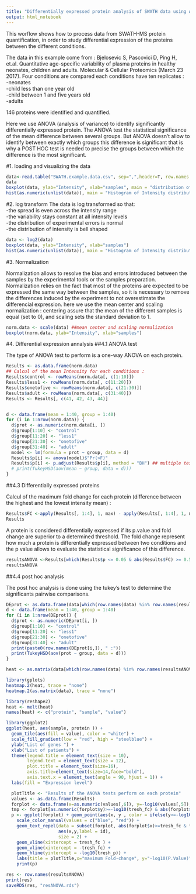 ```yaml
---
title: "Differentially expressed protein analysis of SWATH data using ANOVA testing"
output: html_notebook
---
```


This worflow shows how to process data from SWATH-MS protein quantification, in order to study differential expression of the proteins between the different conditions.

The data in this example come from : Bjelosevic S, Pascovici D, Ping H, et.al. Quantitative age-specific variability of plasma proteins in healthy neonates, children and adults. Molecular & Cellular Proteomics (March 23 2017). Four conditions are compared each conditions have ten replicates :  
-neonates  
-child less than one year old  
-child between 1 and five years old  
-adults  

146 proteins were identified and quantified. 

Here we use ANOVA (analysis of variance) to identify significantly differentially expressed protein. The ANOVA test the statistical significance of the mean difference between several groups. But ANOVA doesn't allow to identify between exactly which groups this difference is significant that is why a POST HOC test is needed to precise the groups between which the difference is the most significant.

#1. loading and visualizing the data 
```r
data<-read.table("SWATH.example.data.csv", sep=",",header=T, row.names = 1)
data
boxplot(data, ylab="Intensity", xlab="samples", main = "distribution of Intensity") 
hist(as.numeric(unlist(data)), main = "Histogram of Intensity distribution",  xlab = "Intensity")
```

#2. log transform
The data is log transformed so that:  
-the spread is even across the intensity range  
-the variability stays constant at all intensity levels  
-the distribution of experimental errors is normal  
-the distribution of intensity is bell shaped  

```r
data <- log2(data)
boxplot(data, ylab="Intensity", xlab="samples") 
hist(as.numeric(unlist(data)), main = "Histogram of Intensity distribution",  xlab = "Intensity")
```


#3. Normalization

Normalization allows to resolve the bias and errors introduced between the samples by the experimental tools or the samples preparation. Normalization relies on the fact that most of the proteins are expected to be expressed the same way between the samples, so it is necessary to remove the differences induced by the experiment to not overestimate the differencial expression. here we use the mean center and scaling normalization : centering assure that the mean of the different samples is equal (set to 0), and scaling sets the standard deviation to 1. 

```r
norm.data <- scale(data) ##mean center and scaling normalization
boxplot(norm.data, ylab="Intensity", xlab="samples")
```


#4. Differential expression annalysis
##4.1 ANOVA test

The type of ANOVA test to perform is a one-way ANOVA on each protein.
```r
Results <- as.data.frame(norm.data)
## Calcul of the mean Intensity for each conditions : 
Results$control <- rowMeans(norm.data[, c(1:10)])
Results$less1 <- rowMeans(norm.data[, c(11:20)])
Results$onetofive <- rowMeans(norm.data[, c(21:30)])
Results$adult <- rowMeans(norm.data[, c(31:40)])
Results <- Results[, c(41, 42, 43, 44)]


d <- data.frame(mean = 1:40, group = 1:40)
for (i in 1:nrow(norm.data)) {
  d$prot <- as.numeric(norm.data[i, ])
  d$group[1:10] <- "control"
  d$group[11:20] <- "less1"
  d$group[21:30] <- "onetofive"
  d$group[31:40] <- "adult"
  model <- lm(formula = prot ~ group, data = d)
  Results$p[i] <- anova(model)$"Pr(>F)"
  Results$p[i] <- p.adjust(Results$p[i], method = "BH") ## multiple testing correction with de Benjamini Hochberg technique
  # print(TukeyHSD(aov(mean ~ group, data = d)))
}
```

##4.3 Differentially expressed proteins


Calcul of the maximum fold change for each protein (difference between the highest and the lowest intensity mean) : 
```r
Results$FC <-apply(Results[, 1:4], 1, max) - apply(Results[, 1:4], 1, min)
Results
```


A protein is considered differentially expressed if its p.value and fold change are superior to a determined threshold. The fold change represent how much a protein is differentially expressed between two conditions and the p value allows to evaluate the statistical significance of this difference.
```r
resultsANOVA <-Results[which(Results$p <= 0.05 & abs(Results$FC) >= 0.5), ]
resultsANOVA
```


##4.4 post hoc analysis

The post hoc analysis is done using the tukey's test to determine the significants pairwise comparisons.
```r
DEprot <- as.data.frame(data[which(row.names(data) %in% row.names(resultsANOVA)),])
d <- data.frame(mean = 1:40, group = 1:40)
for (i in 1:nrow(DEprot)) {
  d$prot <- as.numeric(DEprot[i, ])
  d$group[1:10] <- "control"
  d$group[11:20] <- "less1"
  d$group[21:30] <- "onetofive"
  d$group[31:40] <- "adult"
  print(paste0(row.names(DEprot[i,]), " :"))
  print(TukeyHSD(aov(prot ~ group, data = d)))
}
```





```r
heat <- as.matrix(data[which(row.names(data) %in% row.names(resultsANOVA)),])
```



```r
library(gplots)
heatmap.2(heat, trace = "none") 
heatmap.2(as.matrix(data), trace = "none") 
```


```r
library(reshape2)
heat <- melt(heat)
names(heat) <- c("protein", "sample", "value")

library(ggplot2)
ggplot(heat, aes(sample, protein )) +
  geom_tile(aes(fill = value), color = "white") +
  scale_fill_gradient(low = "red", high = "steelblue") +
  ylab("List of genes ") +
  xlab("List of patients") +
  theme(legend.title = element_text(size = 10),
        legend.text = element_text(size = 12),
        plot.title = element_text(size=16),
        axis.title=element_text(size=14,face="bold"),
        axis.text.x = element_text(angle = 90, hjust = 1)) +
  labs(fill = "Expression level")
```


```r
  plotTitle <- "Results of the ANOVA tests perform on each protein"
  values <- as.data.frame(Results)
  forplot <- data.frame(x=as.numeric(values[,6]), y=-log10(values[,5]), id=row.names(values))
  tmp <- forplot[as.numeric(forplot$y)>=-log10(tresh_fc) & abs(forplot$x)>tresh_fc,]
  p <- ggplot(forplot) + geom_point(aes(x, y , color = ifelse(y>=-log10(tresh_p) & abs(x)>=tresh_fc, "not signi", "FC")),show.legend = F) +
    scale_color_manual(values = c("blue", "red")) +
    geom_text_repel(data = subset(forplot, abs(forplot$x)>=tresh_fc & forplot$y>=-log10(tresh_p)),
                    aes(x,y,label = id),
                    size = 2) +
    geom_vline(xintercept = tresh_fc ) +
    geom_vline(xintercept = -tresh_fc) + 
    geom_hline(yintercept = -log10(tresh_p)) + 
    labs(title = plotTitle,x="maximum Fold-change", y="-log10(P.Value)") + theme_bw() 
    print(p)
```


```r
res <- row.names(resultsANOVA)
print(res)
saveRDS(res, "resANOVA.rds")
```
